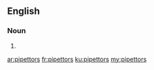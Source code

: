 ==English==

===Noun===
{{head|en|plural}}

# {{plural of|pipettor|lang=en}}

[[ar:pipettors]]
[[fr:pipettors]]
[[ku:pipettors]]
[[my:pipettors]]